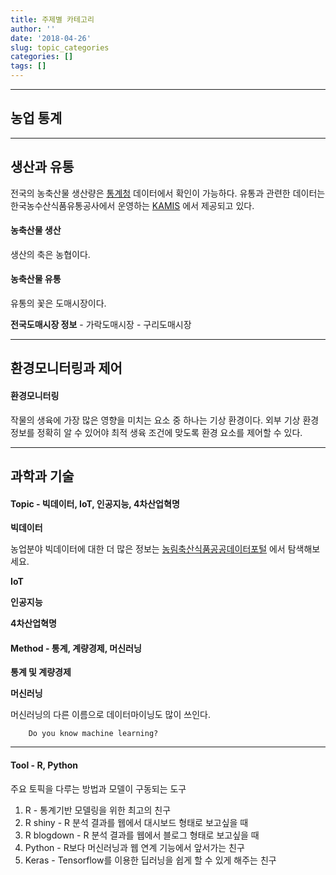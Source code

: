 ```yaml
---
title: 주제별 카테고리
author: ''
date: '2018-04-26'
slug: topic_categories
categories: []
tags: []
---
```


---

## 농업 통계





---

## 생산과 유통

전국의 농축산물 생산량은 [통계청][kostat] 데이터에서 확인이 가능하다.
유통과 관련한 데이터는 한국농수산식품유통공사에서 운영하는 [KAMIS][kamis] 에서 제공되고 있다.

<!--more-->

#### 농축산물 생산

생산의 축은 농협이다. 



#### 농축산물 유통

유통의 꽃은 도매시장이다.

**전국도매시장 정보**
- 가락도매시장
- 구리도매시장

[kostat]: <https://kostat.go.kr/>
[kamis]: <https://www.kamis.or.kr>

---

## 환경모니터링과 제어

#### 환경모니터링

작물의 생육에 가장 많은 영향을 미치는 요소 중 하나는 기상 환경이다. 외부 기상 환경 정보를 정확히 알 수 있어야 최적 생육 조건에 맞도록 환경 요소를 제어할 수 있다.

---

## 과학과 기술

#### Topic - 빅데이터, IoT, 인공지능, 4차산업혁명 

**빅데이터**
 
농업분야 빅데이터에 대한 더 많은 정보는 [농림축산식품공공데이터포털](https://data.mafra.go.kr/) 에서 탐색해보세요.

**IoT**

**인공지능**

**4차산업혁명**



#### Method - 통계, 계량경제, 머신러닝

**통계 및 계량경제**

**머신러닝**

머신러닝의 다른 이름으로 데이터마이닝도 많이 쓰인다.

        Do you know machine learning?

---

#### Tool - R, Python

주요 토픽을 다루는 방법과 모델이 구동되는 도구

 1. R - 통계기반 모델링을 위한 최고의 친구 
 2. R shiny - R 분석 결과를 웹에서 대시보드 형태로 보고싶을 때
 3. R blogdown - R 분석 결과를 웹에서 블로그 형태로 보고싶을 때 
 4. Python - R보다 머신러닝과 웹 연계 기능에서 앞서가는 친구
 5. Keras - Tensorflow를 이용한 딥러닝을 쉽게 할 수 있게 해주는 친구
